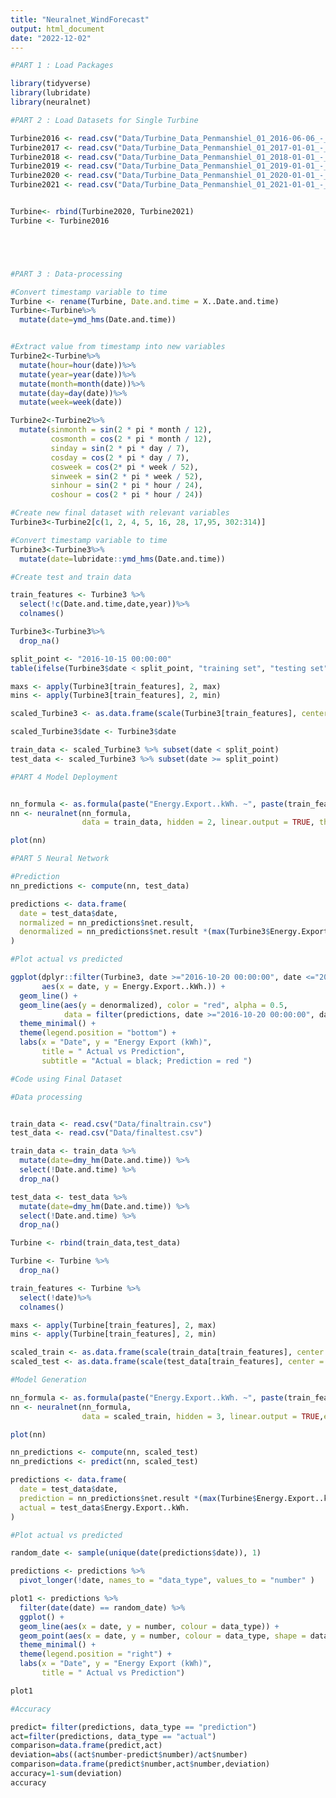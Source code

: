 ```yaml
---
title: "Neuralnet_WindForecast"
output: html_document
date: "2022-12-02"
---
```


```r
#PART 1 : Load Packages

library(tidyverse)
library(lubridate)
library(neuralnet)

```

```r
#PART 2 : Load Datasets for Single Turbine

Turbine2016 <- read.csv("Data/Turbine_Data_Penmanshiel_01_2016-06-06_-_2017-01-01_1042.csv", skip = 9)
Turbine2017 <- read.csv("Data/Turbine_Data_Penmanshiel_01_2017-01-01_-_2018-01-01_1042.csv", skip = 9)
Turbine2018 <- read.csv("Data/Turbine_Data_Penmanshiel_01_2018-01-01_-_2019-01-01_1042.csv", skip = 9)
Turbine2019 <- read.csv("Data/Turbine_Data_Penmanshiel_01_2019-01-01_-_2020-01-01_1042.csv", skip = 9)
Turbine2020 <- read.csv("Data/Turbine_Data_Penmanshiel_01_2020-01-01_-_2021-01-01_1042.csv", skip = 9)
Turbine2021 <- read.csv("Data/Turbine_Data_Penmanshiel_01_2021-01-01_-_2021-07-01_1042.csv", skip = 9)


Turbine<- rbind(Turbine2020, Turbine2021)
Turbine <- Turbine2016






```

```r
#PART 3 : Data-processing

#Convert timestamp variable to time
Turbine <- rename(Turbine, Date.and.time = X..Date.and.time)
Turbine<-Turbine%>%
  mutate(date=ymd_hms(Date.and.time))


#Extract value from timestamp into new variables
Turbine2<-Turbine%>%
  mutate(hour=hour(date))%>%
  mutate(year=year(date))%>%
  mutate(month=month(date))%>%
  mutate(day=day(date))%>%
  mutate(week=week(date))

Turbine2<-Turbine2%>%
  mutate(sinmonth = sin(2 * pi * month / 12),
         cosmonth = cos(2 * pi * month / 12),
         sinday = sin(2 * pi * day / 7),
         cosday = cos(2 * pi * day / 7),
         cosweek = cos(2* pi * week / 52),
         sinweek = sin(2 * pi * week / 52),
         sinhour = sin(2 * pi * hour / 24),
         coshour = cos(2 * pi * hour / 24))

#Create new final dataset with relevant variables
Turbine3<-Turbine2[c(1, 2, 4, 5, 16, 28, 17,95, 302:314)]

#Convert timestamp variable to time
Turbine3<-Turbine3%>%
  mutate(date=lubridate::ymd_hms(Date.and.time))

#Create test and train data

train_features <- Turbine3 %>% 
  select(!c(Date.and.time,date,year))%>% 
  colnames()

Turbine3<-Turbine3%>%
  drop_na()

split_point <- "2016-10-15 00:00:00"
table(ifelse(Turbine3$date < split_point, "training set", "testing set"))

maxs <- apply(Turbine3[train_features], 2, max)
mins <- apply(Turbine3[train_features], 2, min)

scaled_Turbine3 <- as.data.frame(scale(Turbine3[train_features], center = mins, scale = maxs - mins))

scaled_Turbine3$date <- Turbine3$date

train_data <- scaled_Turbine3 %>% subset(date < split_point)
test_data <- scaled_Turbine3 %>% subset(date >= split_point)

```

```r
#PART 4 Model Deployment


nn_formula <- as.formula(paste("Energy.Export..kWh. ~", paste(train_features, collapse = "+")))
nn <- neuralnet(nn_formula, 
                data = train_data, hidden = 2, linear.output = TRUE, threshold =0.1, stepmax = 1e+5)

plot(nn)


```

```r
#PART 5 Neural Network

#Prediction
nn_predictions <- compute(nn, test_data)

predictions <- data.frame(
  date = test_data$date,
  normalized = nn_predictions$net.result,
  denormalized = nn_predictions$net.result *(max(Turbine3$Energy.Export..kWh.)-min(Turbine3$Energy.Export..kWh.))+min(Turbine3$Energy.Export..kWh.)
)

#Plot actual vs predicted

ggplot(dplyr::filter(Turbine3, date >="2016-10-20 00:00:00", date <="2016-10-20 23:00:00"),
       aes(x = date, y = Energy.Export..kWh.)) +
  geom_line() +
  geom_line(aes(y = denormalized), color = "red", alpha = 0.5,
            data = filter(predictions, date >="2016-10-20 00:00:00", date <="2016-10-20 23:00:00" )) +
  theme_minimal() +
  theme(legend.position = "bottom") +
  labs(x = "Date", y = "Energy Export (kWh)",
       title = " Actual vs Prediction",
       subtitle = "Actual = black; Prediction = red ")
```
```r
#Code using Final Dataset

#Data processing


train_data <- read.csv("Data/finaltrain.csv")
test_data <- read.csv("Data/finaltest.csv")

train_data <- train_data %>% 
  mutate(date=dmy_hm(Date.and.time)) %>% 
  select(!Date.and.time) %>% 
  drop_na()

test_data <- test_data %>% 
  mutate(date=dmy_hm(Date.and.time)) %>% 
  select(!Date.and.time) %>% 
  drop_na()

Turbine <- rbind(train_data,test_data)

Turbine <- Turbine %>% 
  drop_na()

train_features <- Turbine %>% 
  select(!date)%>% 
  colnames()

maxs <- apply(Turbine[train_features], 2, max)
mins <- apply(Turbine[train_features], 2, min)

scaled_train <- as.data.frame(scale(train_data[train_features], center = mins, scale = maxs - mins))
scaled_test <- as.data.frame(scale(test_data[train_features], center = mins, scale = maxs - mins))

#Model Generation

nn_formula <- as.formula(paste("Energy.Export..kWh. ~", paste(train_features, collapse = "+")))
nn <- neuralnet(nn_formula, 
                data = scaled_train, hidden = 3, linear.output = TRUE,err.fct = "sse", threshold =0.1, algorithm = "rprop+",stepmax = 1e+5)

plot(nn)

nn_predictions <- compute(nn, scaled_test)
nn_predictions <- predict(nn, scaled_test)

predictions <- data.frame(
  date = test_data$date,
  prediction = nn_predictions$net.result *(max(Turbine$Energy.Export..kWh.)-min(Turbine$Energy.Export..kWh.))+min(Turbine$Energy.Export..kWh.),
  actual = test_data$Energy.Export..kWh.
)

#Plot actual vs predicted

random_date <- sample(unique(date(predictions$date)), 1)

predictions <- predictions %>% 
  pivot_longer(!date, names_to = "data_type", values_to = "number" )

plot1 <- predictions %>% 
  filter(date(date) == random_date) %>% 
  ggplot() +
  geom_line(aes(x = date, y = number, colour = data_type)) +
  geom_point(aes(x = date, y = number, colour = data_type, shape = data_type)) +
  theme_minimal() +
  theme(legend.position = "right") +
  labs(x = "Date", y = "Energy Export (kWh)",
       title = " Actual vs Prediction")

plot1

#Accuracy

predict= filter(predictions, data_type == "prediction")
act=filter(predictions, data_type == "actual")
comparison=data.frame(predict,act)
deviation=abs((act$number-predict$number)/act$number)
comparison=data.frame(predict$number,act$number,deviation)
accuracy=1-sum(deviation)
accuracy
```



